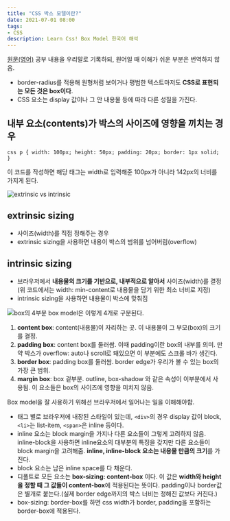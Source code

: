 ```yaml
---
title: "CSS 박스 모델이란?"
date: 2021-07-01 08:00
tags:
- CSS
description: Learn Css! Box Model 한국어 해석
---
```


[원문(영어)](https://web.dev/learn/css/box-model/)
공부 내용을 우리말로 기록하되, 원어일 때 이해가 쉬운 부분은 번역하지 않음.

- border-radius를 적용해 원형처럼 보이거나 평범한 텍스트마저도 **CSS로 표현되는 모든 것은 box이다**.  
- CSS 요소는 display 값이나 그 안 내용물 등에 따라 다른 성질을 가진다.

## 내부 요소(contents)가 박스의 사이즈에 영향을 끼치는 경우

`css
p {
  width: 100px;
  height: 50px;
  padding: 20px;
  border: 1px solid;
}
`

이 코드를 작성하면 해당 태그는 width로 입력해준 100px가 아니라 142px의 너비를 가지게 된다.

![extrinsic vs intrinsic](https://images.velog.io/images/hailey99/post/a7b20181-1e01-4a90-916f-43f53996f706/image.png)

## extrinsic sizing

- 사이즈(width)를 직접 정해주는 경우
- extrinsic sizing을 사용하면 내용이 박스의 범위를 넘어버림(overflow)

## intrinsic sizing

- 브라우저에서 **내용물의 크기를 기반으로, 내부적으로 알아서** 사이즈(width)를 결정 
(위 코드에서는 width: min-content로 내용물을 담기 위한 최소 너비로 지정)
- intrinsic sizing을 사용하면 내용물이 박스에 맞춰짐

![box의 4부분](https://images.velog.io/images/hailey99/post/3e1ac3b5-d418-4fde-83b3-857adfcfeff4/image.png)
box model은 이렇게 4개로 구분된다.

1. **content box**: content(내용물)이 자리하는 곳. 이 내용물이 그 부모(box)의 크기를 결정.
2. **padding box**: content box를 둘러쌈. 이때 padding이란 box의 내부를 의미. 
만약 박스가 overflow: auto나 scroll로 돼있으면 이 부분에도 스크롤 바가 생긴다.
3. **border box**: padding box를 둘러쌈. border edge가 우리가 볼 수 있는 box의 가장 큰 범위.
4. **margin box**: box 겉부분. outline, box-shadow 와 같은 속성이 이부분에서 사용됨. 이 요소들은 box의 사이즈에 영향을 미치지 않음.

Box model을 잘 사용하기 위해선 브라우저에서 일어나는 일을 이해해야함.

- 태그 별로 브라우저에 내장된 스타일이 있는데, `<div>`의 경우 display 값이 block, `<li>`는 list-item, `<span>`은 inline 등이다.
- inline 요소는 block margin을 가지나 다른 요소들이 그렇게 고려하지 않음. 
inline-block을 사용하면 inline요소의 대부분의 특징을 갖지만 다른 요소들이 block margin을 고려해줌. **inline, inline-block 요소는 내용물 만큼의 크기**를 가진다.
- block 요소는 남은 inline space를 다 채운다.
- 디폴트로 모든 요소는 **box-sizing: content-box** 이다. 
이 값은 **width와 height을 정할 때 그 값들이 content-box**에 적용된다는 뜻이다. 
padding이나 border값은 별개로 붙는다.(실제 border edge까지의 박스 너비는 정해진 값보다 커진다.)
- box-sizing: border-box를 하면 css width가 border, padding을 포함하는 border-box에 적용된다.
